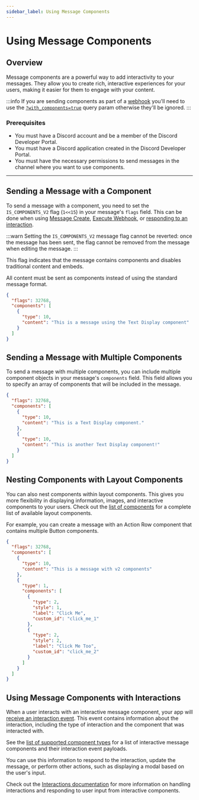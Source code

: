 ```yaml
---
sidebar_label: Using Message Components
---
```


# Using Message Components

## Overview 

Message components are a powerful way to add interactivity to your messages. They allow you to create rich, interactive experiences for your users, making it easier for them to engage with your content.

:::info
If you are sending components as part of a [webhook](/docs/resources/webhook) you'll need to use the [`?with_components=true`](/docs/resources/webhook#execute-webhook-query-string-params) query param otherwise they'll be ignored.
:::

### Prerequisites

- You must have a Discord account and be a member of the Discord Developer Portal.
- You must have a Discord application created in the Discord Developer Portal.
- You must have the necessary permissions to send messages in the channel where you want to use components.

---

## Sending a Message with a Component

To send a message with a component, you need to set the `IS_COMPONENTS_V2` flag (`1<<15`) in your message's `flags` field. This can be done when using [Message Create](/docs/resources/message#create-message), [Execute Webhook](/docs/resources/webhook#execute-webhook), or [responding to an interaction](/docs/interactions/receiving-and-responding#create-followup-message).

:::warn
Setting the `IS_COMPONENTS_V2` message flag cannot be reverted: once the message has been sent, the flag cannot be removed from the message when editing the message.
:::

This flag indicates that the message contains components and disables traditional content and embeds.

All content must be sent as components instead of using the standard message format.

```json
{
  "flags": 32768,
  "components": [
    {
      "type": 10,
      "content": "This is a message using the Text Display component"
    }
  ]
}
```

## Sending a Message with Multiple Components

To send a message with multiple components, you can include multiple component objects in your message's `components` field. This field allows you to specify an array of components that will be included in the message.

```json
{
  "flags": 32768,
  "components": [
    {
      "type": 10,
      "content": "This is a Text Display component."
    },
    {
      "type": 10,
      "content": "This is another Text Display component!"
    }
  ]
}
```

## Nesting Components with Layout Components

You can also nest components within layout components. This gives you more flexibility in displaying information, images, and interactive components to your users. Check out the [list of components](/docs/components/reference#component-object-component-types) for a complete list of available layout components.

For example, you can create a message with an Action Row component that contains multiple Button components.

```json
{
  "flags": 32768,
  "components": [
    {
      "type": 10,
      "content": "This is a message with v2 components"
    },
    {
      "type": 1,
      "components": [
        {
          "type": 2,
          "style": 1,
          "label": "Click Me",
          "custom_id": "click_me_1"
        },
        {
          "type": 2,
          "style": 2,
          "label": "Click Me Too",
          "custom_id": "click_me_2"
        }
      ]
    }
  ]
}
```

## Using Message Components with Interactions

When a user interacts with an interactive message component, your app will [receive an interaction event](/docs/interactions/overview). This event contains information about the interaction, including the type of interaction and the component that was interacted with.

See the [list of supported component types](/docs/components/reference#component-object-component-types) for a list of interactive message components and their interaction event payloads.

You can use this information to respond to the interaction, update the message, or perform other actions, such as displaying a modal based on the user's input.

Check out the [Interactions documentation](/docs/interactions/overview) for more information on handling interactions and responding to user input from interactive components.
